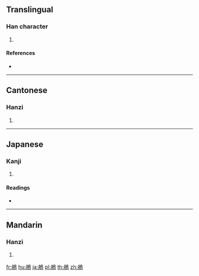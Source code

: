 {{character info/new}}
{{also|鸼}}
==Translingual==

===Han character===
{{Han char|rn=196|rad=鳥|as=06|sn=17|four=27427|canj=HYHAF}}

# {{defn|Han|sort=鳥06}}

====References====
* {{Han ref|kx=1489.080|dkj=46892|dj=2020.090|hdz=74630.120|uh=9D43|ud=40259|bh=EFA3|bd=61347}}

----

==Cantonese==

===Hanzi===
{{yue-hanzi|jyut=|y=jau1|sim=鸼}}

# {{defn|lang=yue|sort=鳥06}}

----

==Japanese==

===Kanji===
{{ja-kanji|grade=|rs=鳥06}}

# {{defn|lang=ja|sort=鳥06}}

====Readings====
* {{ja-readings|on=[[ちゅう]] (chū), [[ちゅ]] (chu)|kun=}}

----

==Mandarin==

===Hanzi===
{{cmn-hanzi|sim=鸼|pin=[[zhōu]] ([[zhou1]])|wg=chou<sup>1</sup>}}

# {{defn|lang=cmn|sort=鳥06}}

[[fr:鵃]]
[[hu:鵃]]
[[ja:鵃]]
[[pl:鵃]]
[[th:鵃]]
[[zh:鵃]]